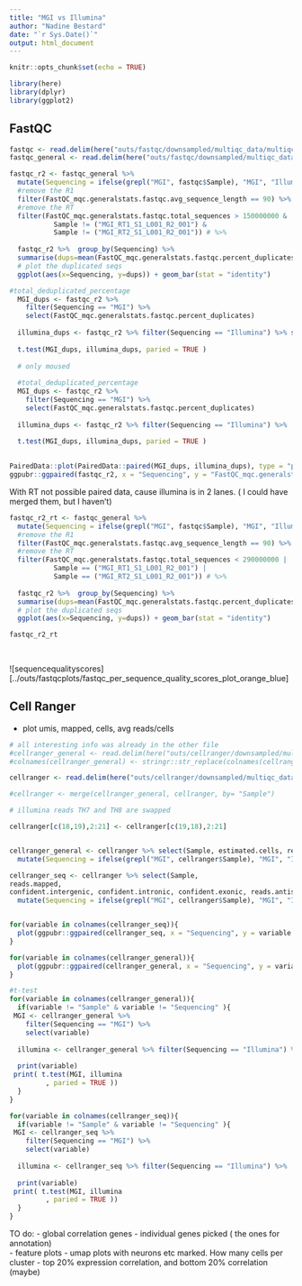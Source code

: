 ```yaml
---
title: "MGI vs Illumina"
author: "Nadine Bestard"
date: "`r Sys.Date()`"
output: html_document
---
```


```r
knitr::opts_chunk$set(echo = TRUE)
```
```r
library(here)
library(dplyr)
library(ggplot2)
```

## FastQC

```r
fastqc <- read.delim(here("outs/fastqc/downsampled/multiqc_data/multiqc_fastqc.txt"))
fastqc_general <- read.delim(here("outs/fastqc/downsampled/multiqc_data/multiqc_general_stats.txt"))

fastqc_r2 <- fastqc_general %>% 
  mutate(Sequencing = ifelse(grepl("MGI", fastqc$Sample), "MGI", "Illumina")) %>% 
  #remove the R1
  filter(FastQC_mqc.generalstats.fastqc.avg_sequence_length == 90) %>%
  #remove the RT
  filter(FastQC_mqc.generalstats.fastqc.total_sequences > 150000000 & 
           Sample != ("MGI_RT1_S1_L001_R2_001") &
           Sample != ("MGI_RT2_S1_L001_R2_001")) # %>% 
 
  fastqc_r2 %>%  group_by(Sequencing) %>%
  summarise(dups=mean(FastQC_mqc.generalstats.fastqc.percent_duplicates)) %>%
  # plot the duplicated seqs
  ggplot(aes(x=Sequencing, y=dups)) + geom_bar(stat = "identity")

#total_deduplicated_percentage
  MGI_dups <- fastqc_r2 %>% 
    filter(Sequencing == "MGI") %>%
    select(FastQC_mqc.generalstats.fastqc.percent_duplicates)
  
  illumina_dups <- fastqc_r2 %>% filter(Sequencing == "Illumina") %>% select(FastQC_mqc.generalstats.fastqc.percent_duplicates)
  
  t.test(MGI_dups, illumina_dups, paried = TRUE )
  
  # only moused
  
  #total_deduplicated_percentage
  MGI_dups <- fastqc_r2 %>% 
    filter(Sequencing == "MGI") %>% 
    select(FastQC_mqc.generalstats.fastqc.percent_duplicates)
  
  illumina_dups <- fastqc_r2 %>% filter(Sequencing == "Illumina") %>%  select(FastQC_mqc.generalstats.fastqc.percent_duplicates)
  
  t.test(MGI_dups, illumina_dups, paried = TRUE )
  
```
```r
PairedData::plot(PairedData::paired(MGI_dups, illumina_dups), type = "profile", ylim= c(0,100), cols = c("darkblue", "darkorange")) # to do, replot with ggpubr
ggpubr::ggpaired(fastqc_r2, x = "Sequencing", y = "FastQC_mqc.generalstats.fastqc.percent_duplicates" , fill = "Sequencing", palette = "jco") #+ ylim(c(0,100))
```
With RT not possible paired data, cause illumina is in 2 lanes. ( I could have merged them, but I haven't)

```r
fastqc_r2_rt <- fastqc_general %>% 
  mutate(Sequencing = ifelse(grepl("MGI", fastqc$Sample), "MGI", "Illumina")) %>% 
  #remove the R1
  filter(FastQC_mqc.generalstats.fastqc.avg_sequence_length == 90) %>%
  #remove the RT
  filter(FastQC_mqc.generalstats.fastqc.total_sequences < 290000000 | 
           Sample == ("MGI_RT1_S1_L001_R2_001") |
           Sample == ("MGI_RT2_S1_L001_R2_001")) # %>% 
 
  fastqc_r2 %>%  group_by(Sequencing) %>%
  summarise(dups=mean(FastQC_mqc.generalstats.fastqc.percent_duplicates)) %>%
  # plot the duplicated seqs
  ggplot(aes(x=Sequencing, y=dups)) + geom_bar(stat = "identity")

fastqc_r2_rt
  
  
```

![sequencequalityscores][../outs/fastqcplots/fastqc_per_sequence_quality_scores_plot_orange_blue]


## Cell Ranger

- plot umis, mapped, cells, avg reads/cells 
```r
# all interesting info was already in the other file
#cellranger_general <- read.delim(here("outs/cellranger/downsampled/multiqc_data/multiqc_general_stats.txt"))
#colnames(cellranger_general) <- stringr::str_replace(colnames(cellranger_general),"Cell.Ranger.Count_mqc.generalstats.cell_ranger_count.Count_", "")

cellranger <- read.delim(here("outs/cellranger/downsampled/multiqc_data_all/multiqc_cellranger_count.txt"))

#cellranger <- merge(cellranger_general, cellranger, by= "Sample")

# illumina reads TH7 and TH8 are swapped

cellranger[c(18,19),2:21] <- cellranger[c(19,18),2:21]


cellranger_general <- cellranger %>% select(Sample, estimated.cells, reads.in.cells, avg.reads.cell, saturation, genes.detected) %>% 
  mutate(Sequencing = ifelse(grepl("MGI", cellranger$Sample), "MGI", "Illumina"))

cellranger_seq <- cellranger %>% select(Sample, 
reads.mapped,
confident.intergenic, confident.intronic, confident.exonic, reads.antisense) %>% 
  mutate(Sequencing = ifelse(grepl("MGI", cellranger$Sample), "MGI", "Illumina"))


for(variable in colnames(cellranger_seq)){
  plot(ggpubr::ggpaired(cellranger_seq, x = "Sequencing", y = variable , fill = "Sequencing", palette = "jco")  + ylab(variable))
}

for(variable in colnames(cellranger_general)){
  plot(ggpubr::ggpaired(cellranger_general, x = "Sequencing", y = variable , fill = "Sequencing", palette = "jco")  + ylab(variable))
}

```
```r
#t-test
for(variable in colnames(cellranger_general)){
  if(variable != "Sample" & variable != "Sequencing" ){
 MGI <- cellranger_general %>% 
    filter(Sequencing == "MGI") %>% 
    select(variable)
  
  illumina <- cellranger_general %>% filter(Sequencing == "Illumina") %>%  select(variable)
  
  print(variable)
 print( t.test(MGI, illumina
         , paried = TRUE ))
  }
}

for(variable in colnames(cellranger_seq)){
  if(variable != "Sample" & variable != "Sequencing" ){
 MGI <- cellranger_seq %>% 
    filter(Sequencing == "MGI") %>% 
    select(variable)
  
  illumina <- cellranger_seq %>% filter(Sequencing == "Illumina") %>%  select(variable)
  
  print(variable)
 print( t.test(MGI, illumina
         , paried = TRUE ))
  }
}
```
TO do:
- global correlation genes
- individual genes picked ( the ones for annotation)  
    - feature plots
    - umap plots with neurons etc marked. How many cells per cluster
- top 20% expression correlation, and bottom 20% correlation (maybe)

